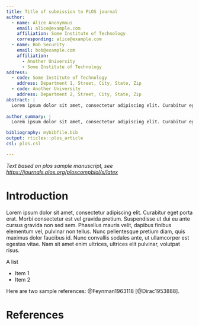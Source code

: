 ```yaml
---
title: Title of submission to PLOS journal
author:
  - name: Alice Anonymous
    email: alice@example.com
    affiliation: Some Institute of Technology
    corresponding: alice@example.com
  - name: Bob Security
    email: bob@example.com
    affiliation: 
      - Another University
      - Some Institute of Technology
address:
  - code: Some Institute of Technology
    address: Department 1, Street, City, State, Zip
  - code: Another University
    address: Department 2, Street, City, State, Zip
abstract: |
  Lorem ipsum dolor sit amet, consectetur adipiscing elit. Curabitur eget porta erat. Morbi consectetur est vel gravida pretium. Suspendisse ut dui eu ante cursus gravida non sed sem. Nullam sapien tellus, commodo id velit id, eleifend volutpat quam. Phasellus mauris velit, dapibus finibus elementum vel, pulvinar non tellus. Nunc pellentesque pretium diam, quis maximus dolor faucibus id. Nunc convallis sodales ante, ut ullamcorper est egestas vitae. Nam sit amet enim ultrices, ultrices elit pulvinar, volutpat risus.
  
author_summary: |
  Lorem ipsum dolor sit amet, consectetur adipiscing elit. Curabitur eget porta erat. Morbi consectetur est vel gravida pretium. Suspendisse ut dui eu ante cursus gravida non sed sem. Nullam sapien tellus, commodo id velit id, eleifend volutpat quam. Phasellus mauris velit, dapibus finibus elementum vel, pulvinar non tellus. Nunc pellentesque pretium diam, quis maximus dolor faucibus id. Nunc convallis sodales ante, ut ullamcorper est egestas vitae. Nam sit amet enim ultrices, ultrices elit pulvinar, volutpat risus.

bibliography: mybibfile.bib
output: rticles::plos_article
csl: plos.csl

---
```


_Text based on plos sample manuscript, see <https://journals.plos.org/ploscompbiol/s/latex>_

# Introduction

Lorem ipsum dolor sit amet, consectetur adipiscing elit. Curabitur eget porta erat. Morbi consectetur est vel gravida pretium. Suspendisse ut dui eu ante cursus gravida non sed sem. Phasellus mauris velit, dapibus finibus elementum vel, pulvinar non tellus. Nunc pellentesque pretium diam, quis maximus dolor faucibus id. Nunc convallis sodales ante, ut ullamcorper est egestas vitae. Nam sit amet enim ultrices, ultrices elit pulvinar, volutpat risus.

A list

- Item 1
- Item 2

Here are two sample references: @Feynman1963118 [@Dirac1953888].

# References {#references .unnumbered}
